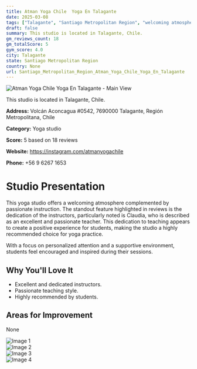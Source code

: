 ```yaml
---
title: Atman Yoga Chile  Yoga En Talagante
date: 2025-03-08
tags: ["Talagante", "Santiago Metropolitan Region", "welcoming atmosphere", "Talagante"]  
draft: false
summary: This studio is located in Talagante, Chile.
gm_reviews_count: 18
gm_totalScore: 5
gym_score: 4.0
city: Talagante
state: Santiago Metropolitan Region
country: None
url: Santiago_Metropolitan_Region_Atman_Yoga_Chile_Yoga_En_Talagante
---
```


<div className="aspect-[16/9] relative my-8">
  <img 
    src="https://lh5.googleusercontent.com/p/AF1QipPJUlG3UZcCL7eBDdF3ef-057vytb9giwm7IaU1=w1920-h1080-k-no"
    alt="Atman Yoga Chile  Yoga En Talagante - Main View"
    className="object-cover absolute inset-0 w-full h-full rounded-lg"
  />
</div>

This studio is located in Talagante, Chile.

**Address:** Volcán Aconcagua #0542, 7690000 Talagante, Región Metropolitana, Chile

**Category:** Yoga studio

**Score:** 5 based on 18 reviews

**Website:** https://instagram.com/atmanyogachile

**Phone:** +56 9 6267 1653

# Studio Presentation

This yoga studio offers a welcoming atmosphere complemented by passionate instruction. The standout feature highlighted in reviews is the dedication of the instructors, particularly noted is Claudia, who is described as an excellent and passionate teacher. This dedication to teaching appears to create a positive experience for students, making the studio a highly recommended choice for yoga practice.

With a focus on personalized attention and a supportive environment, students feel encouraged and inspired during their sessions.

## Why You'll Love It

- Excellent and dedicated instructors.
- Passionate teaching style.
- Highly recommended by students.

## Areas for Improvement

None

<div className="grid grid-cols-1 xl:grid-cols-2 gap-4 my-8">
<div className="aspect-[4/3] relative"><img src="https://lh3.googleusercontent.com/p/AF1QipOX6-n-0aFF_8LcbGE2_xC3lwUAv8cDTC5kAKx2=w1920-h1080-k-no" alt="Image 1" className="object-cover absolute inset-0 w-full h-full rounded-lg" /></div>
<div className="aspect-[4/3] relative"><img src="https://lh5.googleusercontent.com/p/AF1QipN8bQoMwPjd4BFDz1X8wk8gAy1JqKyhMQj6gpbv=w1920-h1080-k-no" alt="Image 2" className="object-cover absolute inset-0 w-full h-full rounded-lg" /></div>
<div className="aspect-[4/3] relative"><img src="https://lh5.googleusercontent.com/p/AF1QipPWxoLUVB94FWcOtHS6Mw0YIY7Ve5N0KnqZWZNY=w1920-h1080-k-no" alt="Image 3" className="object-cover absolute inset-0 w-full h-full rounded-lg" /></div>
<div className="aspect-[4/3] relative"><img src="https://lh5.googleusercontent.com/p/AF1QipN7lOUQ6B47m0uRgdWIWiZrOb71Kw_MPs4s1MZu=w1920-h1080-k-no" alt="Image 4" className="object-cover absolute inset-0 w-full h-full rounded-lg" /></div>
</div>